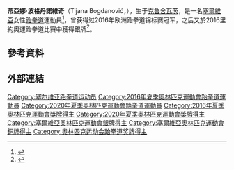 {{Infobox sportsperson
| name                      = Tijana Bogdanovic
| image                     = Tijana Bogdanovic-mc.rs.jpg
| image_size                = 
| alt                       = 
| real_name                 = 
| native_name               = 
| native_name_lang          = 
| romanizedname             = 
| english_name              = 
| birth_name                = 
| nationality               = 
| national_team             = 
| ethnicity                 = 
| hometown                  = 
| citizenship               = 
| birth_date                = {{Birth date and age|year=1998|month=5|day=4}}
| birth_place               = 
| death_date                = 
| death_place               = 
| resting_place             = 
| resting_place_coordinates = 
| monuments                 = 
| residence                 = 
| education                 = 
| alma_mater                = 
| occupation                = 
| years_active              = 2010 -
| agent                     = 
| height                    = 
| weight                    = 
| spouse                    = 
| website                   = 
| country                   = 
| sport                     = 跆拳道
| position                  = 
| shoots                    = 
| catches                   = 
| disability                = 
| disability_class          = 
| weight_class              = 
| weight_class_type         = 
| rank                      = 
| event                     = 
| collegeteam               = 
| league                    = 
| league_type               = 
| club                      = 
| team                      = 
| turnedpro                 = 
| former_partner            = 
| coach                     = 
| retired                   = 
| coaching                  = 
| worlds                    = 
{{ubl
|'''2015年世界青少年跆拳道錦標賽'''：-49公斤第一名
|'''2017年夏季世界大學運動會'''：49-53公斤第一名
|'''2017年夏季世界大學運動會'''：女子團體第一名
}}
| regionals                 = 
{{ubl
|'''2013年歐洲青年跆拳道錦標賽'''：-46公斤第一名
|'''2015年歐洲運動會'''：-49公斤第二名
|'''2015年歐洲青年跆拳道錦標賽'''：-49公斤第一名
|'''2016年奧林匹克運動會歐洲資格錦標賽'''：-49公斤第二名
|'''2016年歐洲跆拳道錦標賽'''：-49公斤第一名
}}
| nationals                 = 
| olympics                  = 
{{ubl
|'''2016年夏季奧林匹克運動會'''：-49公斤第二名
|'''2020年夏季奧林匹克運動會'''：-49公斤第三名
}}
| paralympics               = 
| commonwealth              = 
| highestranking            = 
| pb                        = 
| medaltemplates            = 
{{MedalCountry|{{SRB}}}}
{{MedalSport|女子跆拳道}}
{{MedalCompetition|歐洲青年跆拳道錦標賽}}
{{MedalGold|2013年葡萄牙Porto|-46公斤}}
{{MedalGold|2015年拉脫維亞Daugavpils|-49公斤}}
{{MedalCompetition|世界青少年跆拳道錦標賽}}
{{MedalGold|2014年中華民國臺北市松山區|-49公斤}}
{{MedalCompetition|世界跆拳道錦標賽}}
{{MedalBronze|2015年俄羅斯Chelyabinsk|-49公斤}}
{{MedalCompetition|歐洲運動會}}
{{MedalSilver|2015年亞塞拜然巴庫|-49公斤}}
{{MedalCompetition|奧林匹克運動會歐洲資格錦標賽}}
{{MedalSilver|2016年土耳其伊斯坦堡|-49公斤}}
{{MedalCompetition|歐洲跆拳道錦標賽}}
{{MedalGold|2016年瑞士Montreux|-49公斤}}
{{MedalBronze|2018年俄羅斯喀山|-53公斤}}
{{MedalCompetition|夏季奧林匹克運動會}}
{{MedalSilver|2016年巴西里約熱內盧|-49公斤}}
{{MedalBronze|2020年日本東京都|-49公斤}}
{{MedalCompetition|夏季世界大學運動會}}
{{MedalGold|2017年中華民國桃園市桃園區|49-53公斤}}
{{MedalGold|2017年中華民國桃園市桃園區|女子團體}}
| show-medals               = 
| updated                   = 2021年7月24日
}}
{{世大運獎牌記錄
|項目=跆拳道
|a1=2017
|b1=1
|c1=49-53公斤
|a2=2017
|b2=1
|c2=女子團體
}}
'''蒂亞娜·波格丹諾維奇'''（Tijana Bogdanović，{{bd|1998年|5月5日||}}），生于[[克鲁舍瓦茨|克鲁舍瓦茨]]，是一名[[塞爾維亞|塞爾維亞]]女性[[跆拳道|跆拳道]]運動員<ref>{{cite web|title=Tijana Bogdanovic profile|url=http://www.taekwondodata.com/tijana-bogdanovic.aggg.html|work=taekwondodata.com|accessdate=2016-07-17|archive-date=2016-08-20|archive-url=https://web.archive.org/web/20160820120456/http://www.taekwondodata.com/tijana-bogdanovic.aggg.html|dead-url=no}}</ref>，曾获得过2016年欧洲跆拳道锦标赛冠军，之后又於2016里約奧運跆拳道比賽中獲得銀牌<ref>{{cite web|title=Tijana Bogdanović novi član Tima Srbije za Rio|url=http://www.oks.org.rs/37983/|work=oks.org.rs|accessdate=2016-07-17|archive-url=https://web.archive.org/web/20160829033428/http://www.oks.org.rs/37983/|archive-date=2016-08-29|dead-url=yes}}</ref>。

== 參考資料 ==
{{Reflist}}

== 外部連結 ==

{{DEFAULTSORT: Bogdanović, Tijana}}

[[Category:塞尔维亚跆拳道运动员|Category:塞尔维亚跆拳道运动员]]
[[Category:2016年夏季奧林匹克運動會跆拳道運動員|Category:2016年夏季奧林匹克運動會跆拳道運動員]]
[[Category:2020年夏季奧林匹克運動會跆拳道運動員|Category:2020年夏季奧林匹克運動會跆拳道運動員]]
[[Category:2016年夏季奧林匹克運動會獎牌得主|Category:2016年夏季奧林匹克運動會獎牌得主]]
[[Category:2020年夏季奧林匹克運動會獎牌得主|Category:2020年夏季奧林匹克運動會獎牌得主]]
[[Category:塞爾維亞奧林匹克運動會銀牌得主|Category:塞爾維亞奧林匹克運動會銀牌得主]]
[[Category:塞爾維亞奧林匹克運動會銅牌得主|Category:塞爾維亞奧林匹克運動會銅牌得主]]
[[Category:奥林匹克运动会跆拳道奖牌得主|Category:奥林匹克运动会跆拳道奖牌得主]]